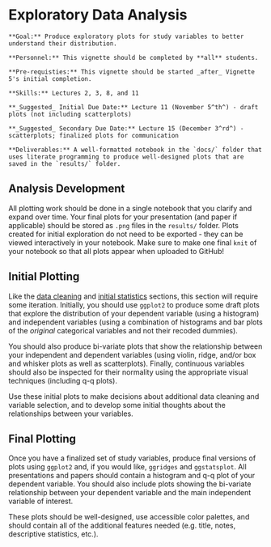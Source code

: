 # Exploratory Data Analysis

```block
**Goal:** Produce exploratory plots for study variables to better understand their distribution.
```

```block
**Personnel:** This vignette should be completed by **all** students. 
```

```block
**Pre-requisties:** This vignette should be started _after_ Vignette 5's initial completion.
```

```block
**Skills:** Lectures 2, 3, 8, and 11
```

```block
**_Suggested_ Initial Due Date:** Lecture 11 (November 5^th^) - draft plots (not including scatterplots)

**_Suggested_ Secondary Due Date:** Lecture 15 (December 3^rd^) - scatterplots; finalized plots for communication
```

```block
**Deliverables:** A well-formatted notebook in the `docs/` folder that uses literate programming to produce well-designed plots that are saved in the `results/` folder.
```

## Analysis Development

All plotting work should be done in a single notebook that you clarify and expand over time. Your final plots for your presentation (and paper if applicable) should be stored as `.png` files in the `results/` folder. Plots created for initial exploration do not need to be exported - they can be viewed interactively in your notebook. Make sure to make one final `knit` of your notebook so that all plots appear when uploaded to GitHub!

## Initial Plotting

Like the [data cleaning](/data-cleaning.html) and [initial statistics](/initial-statistics.html) sections, this section will require some iteration. Initially, you should use `ggplot2` to produce some draft plots that explore the distribution of your dependent variable (using a histogram) and independent variables (using a combination of histograms and bar plots of the *original* categorical variables and not their recoded dummies). 

You should also produce bi-variate plots that show the relationship between your independent and dependent variables (using violin, ridge, and/or box and whisker plots as well as scatterplots). Finally, continuous variables should also be inspected for their normality using the appropriate visual techniques (including q-q plots).

Use these initial plots to make decisions about additional data cleaning and variable selection, and to develop some initial thoughts about the relationships between your variables.

## Final Plotting

Once you have a finalized set of study variables, produce final versions of plots using `ggplot2` and, if you would like, `ggridges` and `ggstatsplot`. All presentations and papers should contain a histogram and  q-q plot of your dependent variable. You should also include plots showing the bi-variate relationship between your dependent variable and the main independent variable of interest. 

These plots should be well-designed, use accessible color palettes, and should contain all of the additional features needed (e.g. title, notes, descriptive statistics, etc.).
